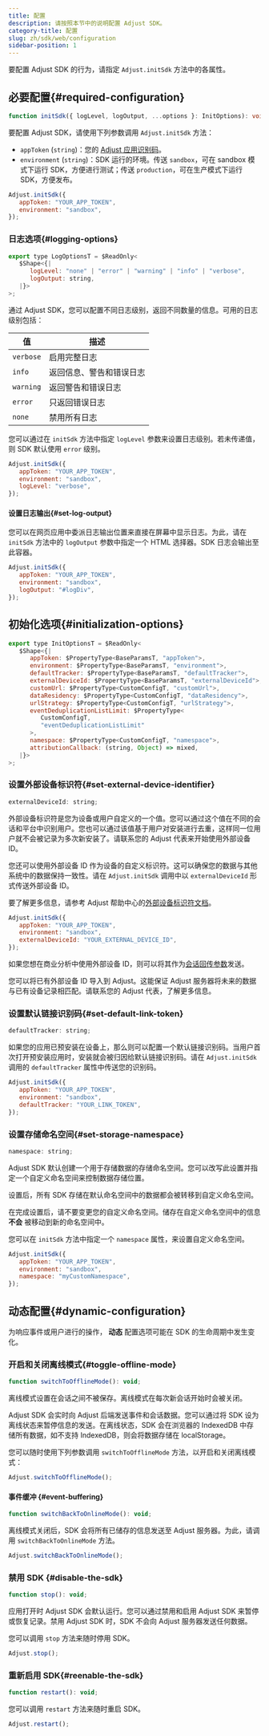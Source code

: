 ```yaml
---
title: 配置
description: 请按照本节中的说明配置 Adjust SDK。
category-title: 配置
slug: zh/sdk/web/configuration
sidebar-position: 1
---
```


要配置 Adjust SDK 的行为，请指定 `Adjust.initSdk` 方法中的各属性。

## 必要配置{#required-configuration}

<CodeBlock title="方法签名">

```ts
function initSdk({ logLevel, logOutput, ...options }: InitOptions): void;
```

</CodeBlock>

要配置 Adjust SDK，请使用下列参数调用 `Adjust.initSdk` 方法：

-  `appToken` \(`string`\)：您的 [Adjust 应用识别码](https://help.adjust.com/zh/article/app-token-and-reporting-currency#view-your-app-details)。
-  `environment` \(`string`\)：SDK 运行的环境。传送 `sandbox`，可在 sandbox 模式下运行 SDK，方便进行测试；传送 `production`，可在生产模式下运行 SDK，方便发布。

```js
Adjust.initSdk({
   appToken: "YOUR_APP_TOKEN",
   environment: "sandbox",
});
```

### 日志选项{#logging-options}

<CodeBlock title="接口声明">

```js
export type LogOptionsT = $ReadOnly<
   $Shape<{|
      logLevel: "none" | "error" | "warning" | "info" | "verbose",
      logOutput: string,
   |}>
>;

```

</CodeBlock>

通过 Adjust SDK，您可以配置不同日志级别，返回不同数量的信息。可用的日志级别包括：

| 值        | 描述                     |
| --------- | ------------------------ |
| `verbose` | 启用完整日志             |
| `info`    | 返回信息、警告和错误日志 |
| `warning` | 返回警告和错误日志       |
| `error`   | 只返回错误日志           |
| `none`    | 禁用所有日志             |

您可以通过在 `initSdk` 方法中指定 `logLevel` 参数来设置日志级别。若未传递值，则 SDK 默认使用 `error` 级别。

```js
Adjust.initSdk({
   appToken: "YOUR_APP_TOKEN",
   environment: "sandbox",
   logLevel: "verbose",
});
```

#### 设置日志输出{#set-log-output}

您可以在网页应用中委派日志输出位置来直接在屏幕中显示日志。为此，请在 `initSdk` 方法中的 `logOutput` 参数中指定一个 HTML 选择器。SDK 日志会输出至此容器。

```js
Adjust.initSdk({
   appToken: "YOUR_APP_TOKEN",
   environment: "sandbox",
   logOutput: "#logDiv",
});
```

## 初始化选项{#initialization-options}

<CodeBlock title="接口声明">

```js
export type InitOptionsT = $ReadOnly<
   $Shape<{|
      appToken: $PropertyType<BaseParamsT, "appToken">,
      environment: $PropertyType<BaseParamsT, "environment">,
      defaultTracker: $PropertyType<BaseParamsT, "defaultTracker">,
      externalDeviceId: $PropertyType<BaseParamsT, "externalDeviceId">,
      customUrl: $PropertyType<CustomConfigT, "customUrl">,
      dataResidency: $PropertyType<CustomConfigT, "dataResidency">,
      urlStrategy: $PropertyType<CustomConfigT, "urlStrategy">,
      eventDeduplicationListLimit: $PropertyType<
         CustomConfigT,
         "eventDeduplicationListLimit"
      >,
      namespace: $PropertyType<CustomConfigT, "namespace">,
      attributionCallback: (string, Object) => mixed,
   |}>
>;

```

</CodeBlock>

### 设置外部设备标识符{#set-external-device-identifier}

<CodeBlock title="属性声明">

```js
externalDeviceId: string;
```

</CodeBlock>

外部设备标识符是您为设备或用户自定义的一个值。您可以通过这个值在不同的会话和平台中识别用户。您也可以通过该值基于用户对安装进行去重，这样同一位用户就不会被记录为多次新安装了。请联系您的 Adjust 代表来开始使用外部设备 ID。

您还可以使用外部设备 ID 作为设备的自定义标识符。这可以确保您的数据与其他系统中的数据保持一致性。请在 `Adjust.initSdk` 调用中以 `externalDeviceId` 形式传送外部设备 ID。

<Callout type="seealso">

要了解更多信息，请参考 Adjust 帮助中心的[外部设备标识符文档](https://help.adjust.com/zh/article/external-device-identifiers)。

</Callout>

```js
Adjust.initSdk({
   appToken: "YOUR_APP_TOKEN",
   environment: "sandbox",
   externalDeviceId: "YOUR_EXTERNAL_DEVICE_ID",
});
```

如果您想在商业分析中使用外部设备 ID，则可以将其作为[会话回传参数](/zh/sdk/web/features/global-params)发送。

您可以将已有外部设备 ID 导入到 Adjust。这能保证 Adjust 服务器将未来的数据与已有设备记录相匹配。请联系您的 Adjust 代表，了解更多信息。

### 设置默认链接识别码{#set-default-link-token}

<CodeBlock title="属性声明">

```js
defaultTracker: string;
```

</CodeBlock>

如果您的应用已预安装在设备上，那么则可以配置一个默认链接识别码。当用户首次打开预安装应用时，安装就会被归因给默认链接识别码。请在 `Adjust.initSdk` 调用的 `defaultTracker` 属性中传送您的识别码。

```js
Adjust.initSdk({
   appToken: "YOUR_APP_TOKEN",
   environment: "sandbox",
   defaultTracker: "YOUR_LINK_TOKEN",
});
```

### 设置存储命名空间{#set-storage-namespace}

<CodeBlock title="属性声明">

```js
namespace: string;
```

</CodeBlock>

Adjust SDK 默认创建一个用于存储数据的存储命名空间。您可以改写此设置并指定一个自定义命名空间来控制数据存储位置。

设置后，所有 SDK 存储在默认命名空间中的数据都会被转移到自定义命名空间。

<Callout type="warning">

在完成设置后，请不要变更您的自定义命名空间。储存在自定义命名空间中的信息 **不会** 被移动到新的命名空间中。

</Callout>

您可以在 `initSdk` 方法中指定一个 `namespace` 属性，来设置自定义命名空间。

```js
Adjust.initSdk({
   appToken: "YOUR_APP_TOKEN",
   environment: "sandbox",
   namespace: "myCustomNamespace",
});
```

## 动态配置{#dynamic-configuration}

为响应事件或用户进行的操作， **动态** 配置选项可能在 SDK 的生命周期中发生变化。

### 开启和关闭离线模式{#toggle-offline-mode}

<CodeBlock title="方法签名">

```js
function switchToOfflineMode(): void;
```

</CodeBlock>
<Callout type="important">

离线模式设置在会话之间不被保存。离线模式在每次新会话开始时会被关闭。

</Callout>

Adjust SDK 会实时向 Adjust 后端发送事件和会话数据。您可以通过将 SDK 设为离线状态来暂停信息的发送。在离线状态，SDK 会在浏览器的 IndexedDB 中存储所有数据，如不支持 IndexedDB，则会将数据存储在 localStorage。

您可以随时使用下列参数调用 `switchToOfflineMode` 方法，以开启和关闭离线模式：

```js
Adjust.switchToOfflineMode();
```

#### 事件缓冲 {#event-buffering}

<CodeBlock title="方法签名">

```js
function switchBackToOnlineMode(): void;
```

</CodeBlock>

离线模式关闭后，SDK 会将所有已储存的信息发送至 Adjust 服务器。为此，请调用 `switchBackToOnlineMode` 方法。

```js
Adjust.switchBackToOnlineMode();
```

### 禁用 SDK {#disable-the-sdk}

```js
function stop(): void;
```

应用打开时 Adjust SDK 会默认运行。您可以通过禁用和启用 Adjust SDK 来暂停或恢复记录。禁用 Adjust SDK 时，SDK 不会向 Adjust 服务器发送任何数据。

您可以调用 `stop` 方法来随时停用 SDK。

```js
Adjust.stop();
```

### 重新启用 SDK{#reenable-the-sdk}

```js
function restart(): void;
```

您可以调用 `restart` 方法来随时重启 SDK。

```js
Adjust.restart();
```

